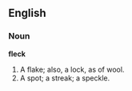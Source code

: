 ==English==

===Noun===

'''fleck'''

#A flake; also, a lock, as of wool.
#A spot; a streak; a speckle.